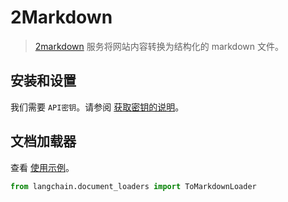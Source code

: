 # 2Markdown

> [2markdown](https://2markdown.com/) 服务将网站内容转换为结构化的 markdown 文件。


## 安装和设置

我们需要 `API密钥`。请参阅 [获取密钥的说明](https://2markdown.com/login)。

## 文档加载器

查看 [使用示例](/docs/modules/data_connection/document_loaders/integrations/tomarkdown.html)。

```python
from langchain.document_loaders import ToMarkdownLoader
```
